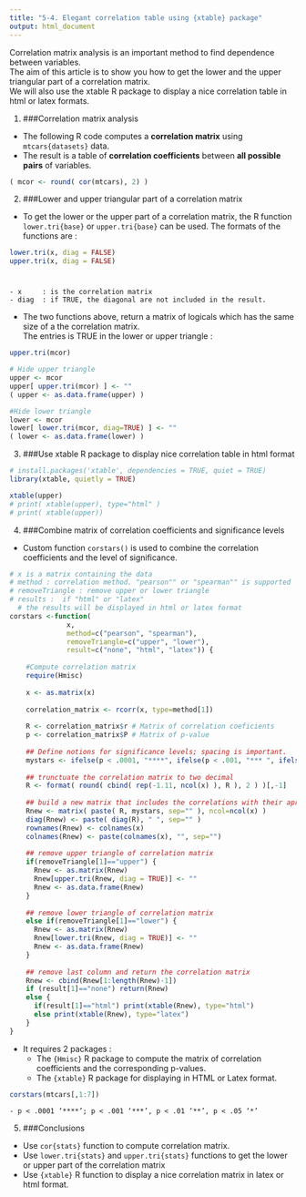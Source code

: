 ```yaml
---
title: "5-4. Elegant correlation table using {xtable} package"
output: html_document
---
```


Correlation matrix analysis is an important method to find dependence between variables.  
The aim of this article is to show you how to get the lower and the upper triangular part of a correlation matrix.  
We will also use the xtable R package to display a nice correlation table in html or latex formats.

<!-- ![](images/correlation-matrix-visualization-xtable.png){width=600px} -->

(@) ###Correlation matrix analysis

+ The following R code computes a **correlation matrix** using `mtcars{datasets}` data.
+ The result is a table of **correlation coefficients** between **all possible pairs** of variables.

```r
( mcor <- round( cor(mtcars), 2) )
```


(@) ###Lower and upper triangular part of a correlation matrix

+ To get the lower or the upper part of a correlation matrix,
  the R function `lower.tri{base}` or `upper.tri{base}` can be used. The formats of the functions are :
  
```r
lower.tri(x, diag = FALSE)
upper.tri(x, diag = FALSE)
```

#
    - x     : is the correlation matrix
    - diag  : if TRUE, the diagonal are not included in the result.

+ The two functions above, return a matrix of logicals which has the same size of a the correlation matrix.  
  The entries is TRUE in the lower or upper triangle :
```r
upper.tri(mcor)

# Hide upper triangle
upper <- mcor
upper[ upper.tri(mcor) ] <- ""
( upper <- as.data.frame(upper) )

#Hide lower triangle
lower <- mcor
lower[ lower.tri(mcor, diag=TRUE) ] <- ""
( lower <- as.data.frame(lower) )
```

(@) ###Use xtable R package to display nice correlation table in html format

```r
# install.packages('xtable', dependencies = TRUE, quiet = TRUE)
library(xtable, quietly = TRUE)

xtable(upper)
# print( xtable(upper), type="html" )
# print( xtable(upper))
```


(@) ###Combine matrix of correlation coefficients and significance levels

+ Custom function `corstars()` is used to combine the correlation coefficients and the level of significance.  
```r
# x is a matrix containing the data
# method : correlation method. "pearson"" or "spearman"" is supported
# removeTriangle : remove upper or lower triangle
# results :  if "html" or "latex"
  # the results will be displayed in html or latex format
corstars <-function(
              x,
              method=c("pearson", "spearman"),
              removeTriangle=c("upper", "lower"),
              result=c("none", "html", "latex")) {
  
    #Compute correlation matrix
    require(Hmisc)
  
    x <- as.matrix(x)
    
    correlation_matrix <- rcorr(x, type=method[1])
    
    R <- correlation_matrix$r # Matrix of correlation coeficients
    p <- correlation_matrix$P # Matrix of p-value 
    
    ## Define notions for significance levels; spacing is important.
    mystars <- ifelse(p < .0001, "****", ifelse(p < .001, "*** ", ifelse(p < .01, "**  ", ifelse(p < .05, "*   ", "    "))))
    
    ## trunctuate the correlation matrix to two decimal
    R <- format( round( cbind( rep(-1.11, ncol(x) ), R ), 2 ) )[,-1]
    
    ## build a new matrix that includes the correlations with their apropriate stars
    Rnew <- matrix( paste( R, mystars, sep="" ), ncol=ncol(x) )
    diag(Rnew) <- paste( diag(R), " ", sep="" )
    rownames(Rnew) <- colnames(x)
    colnames(Rnew) <- paste(colnames(x), "", sep="")
    
    ## remove upper triangle of correlation matrix
    if(removeTriangle[1]=="upper") {
      Rnew <- as.matrix(Rnew)
      Rnew[upper.tri(Rnew, diag = TRUE)] <- ""
      Rnew <- as.data.frame(Rnew)
    }
    
    ## remove lower triangle of correlation matrix
    else if(removeTriangle[1]=="lower") {
      Rnew <- as.matrix(Rnew)
      Rnew[lower.tri(Rnew, diag = TRUE)] <- ""
      Rnew <- as.data.frame(Rnew)
    }
    
    ## remove last column and return the correlation matrix
    Rnew <- cbind(Rnew[1:length(Rnew)-1])
    if (result[1]=="none") return(Rnew)
    else {
      if(result[1]=="html") print(xtable(Rnew), type="html")
      else print(xtable(Rnew), type="latex") 
    }
}
```

+ It requires 2 packages :
    - The `{Hmisc}` R package to compute the matrix of correlation coefficients and the corresponding p-values.
    - The `{xtable}` R package for displaying in HTML or Latex format.
    
```r
corstars(mtcars[,1:7])
```
    - p < .0001 ‘****’; p < .001 ‘***’, p < .01 ‘**’, p < .05 ‘*’


(@) ###Conclusions

+ Use `cor{stats}` function to compute correlation matrix.
+ Use `lower.tri{stats}` and `upper.tri{stats}` functions to get the lower or upper part of the correlation matrix
+ Use `{xtable}` R function to display a nice correlation matrix in latex or html format.
